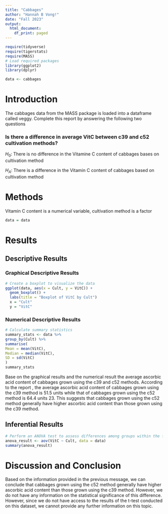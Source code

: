 ```yaml
---
title: "Cabbages"
author: "Hannah B Vong!"
date: "Fall 2023"
output:
  html_document:
    df_print: paged
---
```


```r
require(tidyverse)
require(tigerstats)
require(MASS)
# Load required packages
library(ggplot2)
library(dplyr)

data <- cabbages
```
  
# Introduction

<!--In this section you explain what you are trying to show.  Where did the data come from?  What is the research or other question you are trying to answer?!-->
 The cabbages data from the MASS package is loaded into a dataframe called veggy. Complete this report by answering the following two questions  
 
### Is there a difference in average VitC between c39 and c52 cultivation methods?  

$H_0$: There is no difference in the Vitamine C content of cabbages bases on cultivation method

$H_A$: There is a difference in the Vitamin C content of cabbages based on cultivation method


# Methods

<!--Decide on your methods:  use "variable analysis" or other appropriate descriptors.  Make sure to choose at least one graphical method and at least one numerical method.!-->

Vitamin C content is a numerical variable, cultivation method is a factor

```r
data = data

```


# Results

<!--Divide this section into two sub-sections:  One for your descriptive  results and one for your inferential results.!-->

## Descriptive Results

### Graphical Descriptive Results

<!--Graphical results here.  Make sure to show your code.  Provide appropriate labels for axes, giving units if possible, and provide a good title for the graph, too.  Use the graphical results to describe the patterns if any that exist in the data as focused toward the research question!-->

```r
# Create a boxplot to visualize the data
ggplot(data, aes(x = Cult, y = VitC)) +
  geom_boxplot() +
  labs(title = "Boxplot of VitC by Cult")
  x = "Cult"
  y = "VitC"
```




### Numerical Descriptive Results

<!--Numerical results go here. Use the numerical results to describe the patterns if any that exist in the data as focused toward the research question!-->

```r
# Calculate summary statistics
summary_stats <- data %>%
group_by(Cult) %>%
summarise(
Mean = mean(VitC),
Median = median(VitC),
SD = sd(VitC)
)
summary_stats

```
Base on the graphical results  and the numerical result the average ascorbic acid content of cabbages grown using the c39 and c52 methods. According to the report , the average ascorbic acid content of cabbages grown using the c39 method is 51.5 units while that of cabbages grown using the c52 method is 64.4 units 23. This suggests that cabbages grown using the c52 method generally have higher ascorbic acid content than those grown using the c39 method.

## Inferential Results

<!--State hypothesis clearly.  Make sure your discussion of the inferential test covers all the aspects that the test output produces, such as test statistic, p-value etc.  Make a decision about the null hypothesis, explain the assumptions on which the selected test/procedure was based, and why the chosen procedure satisfys the assumptions and is appropriate to answer the research question!-->

```r
# Perform an ANOVA test to assess differences among groups within the factor variable
anova_result <- aov(VitC ~ Cult, data = data)
summary(anova_result)


```



# Discussion and Conclusion 
<!--Discussion and conclusion here.  If you found a relationship be sure to consider whether the relationship occurs because one of the variavbles causes the other, or whether they perhasps are related for some other reason.  Watch the chapter 6 videos from the GeorgeTown videos collection.!-->


Based on the information provided in the previous message, we can conclude that cabbages grown using the c52 method generally have higher ascorbic acid content than those grown using the c39 method. However, we do not have any information on the statistical significance of this difference.
However, since we do not have access to the results of the t-test conducted on this dataset, we cannot provide any further information on this topic.
